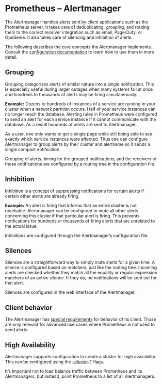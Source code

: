 # Prometheus – Alertmanager

The [Alertmanager](https://github.com/prometheus/alertmanager) handles alerts sent by client applications such as the Prometheus server. It takes care of deduplicating, grouping, and routing them to the correct receiver integration such as email, PagerDuty, or OpsGenie. It also takes care of silencing and inhibition of alerts.

The following describes the core concepts the Alertmanager implements. Consult the [configuration documentation](https://prometheus.io/docs/alerting/latest/configuration/) to learn how to use them in more detail.

## Grouping

Grouping categorizes alerts of similar nature into a single notification. This is especially useful during larger outages when many systems fail at once and hundreds to thousands of alerts may be firing simultaneously.

**Example:** Dozens or hundreds of instances of a service are running in your cluster when a network partition occurs. Half of your service instances can no longer reach the database. Alerting rules in Prometheus were configured to send an alert for each service instance if it cannot communicate with the database. As a result hundreds of alerts are sent to Alertmanager.

As a user, one only wants to get a single page while still being able to see exactly which service instances were affected. Thus one can configure Alertmanager to group alerts by their cluster and alertname so it sends a single compact notification.

Grouping of alerts, timing for the grouped notifications, and the receivers of those notifications are configured by a routing tree in the configuration file.

## Inhibition

Inhibition is a concept of suppressing notifications for certain alerts if certain other alerts are already firing.

**Example:** An alert is firing that informs that an entire cluster is not reachable. Alertmanager can be configured to mute all other alerts concerning this cluster if that particular alert is firing. This prevents notifications for hundreds or thousands of firing alerts that are unrelated to the actual issue.

Inhibitions are configured through the Alertmanager’s configuration file.

## Silences

Silences are a straightforward way to simply mute alerts for a given time. A silence is configured based on matchers, just like the routing tree. Incoming alerts are checked whether they match all the equality or regular expression matchers of an active silence. If they do, no notifications will be sent out for that alert.

Silences are configured in the web interface of the Alertmanager.

## Client behavior

The Alertmanager has [special requirements](https://prometheus.io/docs/alerting/latest/clients/) for behavior of its client. Those are only relevant for advanced use cases where Prometheus is not used to send alerts.

## High Availability

Alertmanager supports configuration to create a cluster for high availability. This can be configured using the [–cluster-\*](https://github.com/prometheus/alertmanager#high-availability) flags.

It’s important not to load balance traffic between Prometheus and its Alertmanagers, but instead, point Prometheus to a list of all Alertmanagers.